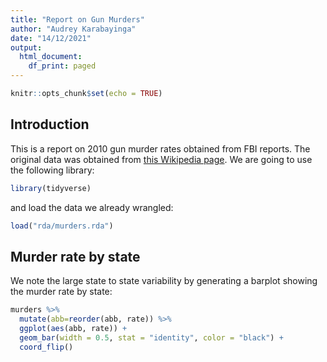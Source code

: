 ```yaml
---
title: "Report on Gun Murders"
author: "Audrey Karabayinga"
date: "14/12/2021"
output:
  html_document:
    df_print: paged
---
```


```r
knitr::opts_chunk$set(echo = TRUE)
```

## Introduction

This is a report on 2010 gun murder rates obtained from FBI reports. The original data was obtained from [this Wikipedia page](https://en.wikipedia.org/wiki/Murder_in_the_United_States_by_state).
We are going to use the following library:

```r
library(tidyverse)
```

and load the data we already wrangled:

```r
load("rda/murders.rda")
```

## Murder rate by state
We note the large state to state variability by generating a barplot showing the
murder rate by state:
```r
murders %>%
  mutate(abb=reorder(abb, rate)) %>%
  ggplot(aes(abb, rate)) +
  geom_bar(width = 0.5, stat = "identity", color = "black") +
  coord_flip()
```

